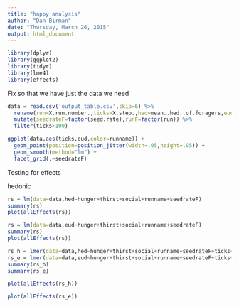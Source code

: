 ```yaml
---
title: "happy analysis"
author: "Dan Birman"
date: "Thursday, March 26, 2015"
output: html_document
---
```


```r
library(dplyr)
library(ggplot2)
library(tidyr)
library(lme4)
library(effects)
```

Fix so that we have just the data we need

```r
data = read.csv('output_table.csv',skip=6) %>%
  rename(run=X.run.number.,ticks=X.step.,hed=mean..hed..of.foragers,eud=mean..eud..of.foragers, hunger=mean..hunger..of.foragers,thirst=mean..thirst..of.foragers, social=mean..social..of.foragers) %>%
  mutate(seedrateF=factor(seed.rate),runF=factor(run)) %>%
  filter(ticks>100)
```

```r
ggplot(data,aes(ticks,eud,color=runname)) +
  geom_point(position=position_jitter(width=.05,height=.05)) +
  geom_smooth(method="lm") +
  facet_grid(.~seedrateF)
```

Testing for effects

hedonic
```r
rs = lm(data=data,hed~hunger+thirst+social+runname+seedrateF)
summary(rs)
plot(allEffects(rs))
```

```r
rs = lm(data=data,eud~hunger+thirst+social+runname+seedrateF)
summary(rs)
plot(allEffects(rs))
```

```r
rs_h = lmer(data=data,hed~hunger+thirst+social+runname+seedrateF+ticks+(1|run))
rs_e = lmer(data=data,eud~hunger+thirst+social+runname+seedrateF+ticks+(1|run))
summary(rs_h)
summary(rs_e)
```

```r
plot(allEffects(rs_h))
```

```r
plot(allEffects(rs_e))
```
